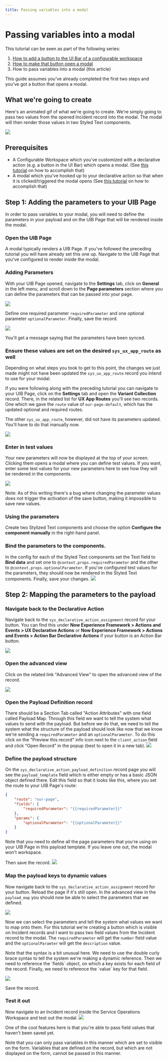 ```yaml
---
title: Passing variables into a modal
---
```



# Passing variables into a modal

This tutorial can be seen as part of the following series:

1. [How to add a button to the UI Bar of a configurable workspace](./guide-adding-a-button-to-the-ui-action-bar.mdx)
2. [How to make that button open a modal](./guide-opening-a-modal-with-declarative-actions.mdx)
3. How to pass variables into a modal (this article)

This guide assumes you've already completed the first two steps and you've got a button that opens a modal.

## What we're going to create

Here's an animated gif of what we're going to create. We're simply going to pass two values from the opened Incident record into the modal. The modal will then render those values in two Styled Text components.

![](/assets/20231130054128.gif)

## Prerequisites

-   A Configurable Workspace which you've customized with a declarative action (e.g. a button in the UI Bar) which opens a modal. (See [this tutorial](/configurable-workspaces/declarative-actions/ui-action-bar) on how to accomplish that)
-   A modal which you've hooked up to your declarative action so that when it is clicked/triggered the modal opens (See [this tutorial](/opening-modal-from-a-record-in-configurable-workspaces.mdx) on how to accomplish that)

## Step 1: Adding the parameters to your UIB Page

In order to pass variables to your modal, you will need to define the parameters in your payload and on the UIB Page that will be rendered inside the modal.

<Steps>

### Open the UIB Page

A modal typically renders a UIB Page. If you've followed the preceding tutorial you will have already set this one up. Navigate to the UIB Page that you've configured to render inside the modal.

### Adding Parameters

With your UIB Page opened, navigate to the **Settings** tab, click on **General** in the left menu, and scroll down to the **Page parameters** section where you can define the parameters that can be passed into your page. 

![](../../../public/assets/20231129195950.png)

Define one required parameter `requiredParameter` and one optional parameter `optionalParameter`. Finally, save the record. 

![](../../../public/assets/20231129200146.png)

You'll get a message saying that the parameters have been synced.

### Ensure these values are set on the desired `sys_ux_app_route` as well

Depending on what steps you took to get to this point, the changes we just made might not have been updated the `sys_ux_app_route` record you intend to use for your modal.

If you were following along with the preceding tutorial you can navigate to your UIB Page, click on the **Settings** tab and open the **Variant Collection** record. There, in the related list for **UX App Routes** you'll see two records. One which we gave the `route` value of `our-page-default`, which has the updated optional and required routes.

The other `sys_ux_app_route`, however, did not have its parameters updated. You'll have to do that manually now.

![](../../../public/assets/20231130055157.png)

### Enter in test values

Your new parameters will now be displayed at the top of your screen. Clicking them opens a modal where you can define test values. If you want, enter some test values for your new parameters here to see how they will be rendered in the components.

![](../../../public/assets/20231130050554.png)

<Callout type="info">
Note: As of this writing there's a bug where changing the parameter values does not trigger the activation of the save button, making it impossible to save new values.
</Callout>

### Using the parameters

Create two Stylized Text components and choose the option **Configure the component manually** in the right-hand panel.

### Bind the parameters to the components.

In the config for each of the Styled Text components set the Text field to **Bind data** and set one to `@context.props.requiredParameter` and the other to `@context.props.optionalParameter`. If you've configured test values for the parameters, they should now be rendered in the Styled Text components. Finally, save your changes. ![](../../../public/assets/20231130055523.png)

</Steps>

## Step 2: Mapping the parameters to the payload

<Steps>

### Navigate back to the Declarative Action

Navigate back to the `sys_declarative_action_assignment` record for your button. You can find this under **Now Experience Framework > Actions and Events > UX Declarative Actions** or **Now Experience Framework > Actions and Events > Action Bar Declarative Actions** if your button is an Action Bar button.

![](../../../public/assets/20231130050936.png)

### Open the advanced view

Click on the related link "Advanced View" to open the advanced view of the record.

![](../../../public/assets/20231130051139.png)

### Open the Payload Definition record

There should be a Section Tab called "Action Attributes" with one field called Payload Map. Through this field we want to tell the system what values to send with the payload. But before we do that, we need to tell the system what the structure of the payload should look like now that we know we're sending a `requiredParameter` and an `optionalParameter`. To do this click on the "Preview this record" info icon next to the `client_action` field and click "Open Record" in the popup (best to open it in a new tab). ![](../../../public/assets/20231130051434.png)

### Define the payload structure

On the `sys_declarative_action_payload_definition` record page you will see the `payload_template` field which is either empty or has a basic JSON object defined there. Edit this field so that it looks like this, where you set the route to your UIB Page's route:

```json
{
    "route": "our-page",
    "fields": {
        "requiredParameter": "{{requiredParameter}}"
    },
    "params": {
        "optionalParameter": "{{optionalParameter}}"
    }
}
```

<Callout type="info">
    Note that you need to define all the page parameters that you're using on your UIB Page in this payload template. If you leave one out, the modal won't workspace.
</Callout>

Then save the record. ![](../../../public/assets/20231130051903.png)

### Map the payload keys to dynamic values

Now navigate back to the `sys_declarative_action_assignment` record for your button. Reload the page if it's still open. In the advanced view in the `payload_map` you should now be able to select the parameters that we defined. 

![](../../../public/assets/20231130052441.png)

Now we can select the parameters and tell the system what values we want to map onto them. For this tutorial we're creating a button which is visible on Incident records and I want to pass two field values from the Incident record to the modal. The `requiredParameter` will get the `number` field value and the `optionalParamter` will get the `description` value.

<Callout type="info">
    Note that the syntax is a bit unusual here. We need to use the double curly brace syntax to tell the system we're making a dynamic reference. Then we need to reference the `fields` object, on which a key exists for each field of the record. Finally, we need to reference the `value` key for that field.
</Callout>

![](../../../public/assets/20231130053629.png)

Save the record.

### Test it out

Now navigate to an Incident record inside the Service Operations Workspace and test out the modal. ![](/assets/20231130054128.gif)

One of the cool features here is that you're able to pass field values that haven't been saved yet.

<Callout type="info">
    Note that you can only pass variables in this manner which are set to visible on the form. Variables that are defined on the record, but which are not displayed on the form, cannot be passed in this manner.
</Callout>

</Steps>
